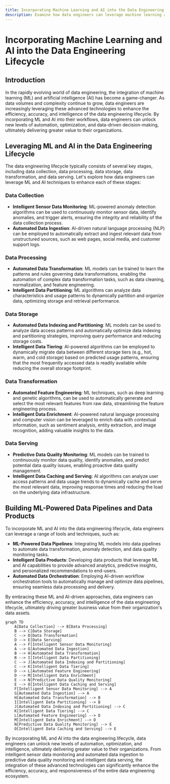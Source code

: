 ```yaml
---
title: Incorporating Machine Learning and AI into the Data Engineering Lifecycle
description: Examine how data engineers can leverage machine learning and AI techniques to enhance the data engineering lifecycle.
---
```


# Incorporating Machine Learning and AI into the Data Engineering Lifecycle

## Introduction

In the rapidly evolving world of data engineering, the integration of machine learning (ML) and artificial intelligence (AI) has become a game-changer. As data volumes and complexity continue to grow, data engineers are increasingly leveraging these advanced technologies to enhance the efficiency, accuracy, and intelligence of the data engineering lifecycle. By incorporating ML and AI into their workflows, data engineers can unlock new levels of automation, optimization, and data-driven decision-making, ultimately delivering greater value to their organizations.

## Leveraging ML and AI in the Data Engineering Lifecycle

The data engineering lifecycle typically consists of several key stages, including data collection, data processing, data storage, data transformation, and data serving. Let's explore how data engineers can leverage ML and AI techniques to enhance each of these stages:

### Data Collection

- **Intelligent Sensor Data Monitoring**: ML-powered anomaly detection algorithms can be used to continuously monitor sensor data, identify anomalies, and trigger alerts, ensuring the integrity and reliability of the data collection process.
- **Automated Data Ingestion**: AI-driven natural language processing (NLP) can be employed to automatically extract and ingest relevant data from unstructured sources, such as web pages, social media, and customer support logs.

### Data Processing

- **Automated Data Transformation**: ML models can be trained to learn the patterns and rules governing data transformations, enabling the automation of complex data transformation tasks, such as data cleaning, normalization, and feature engineering.
- **Intelligent Data Partitioning**: ML algorithms can analyze data characteristics and usage patterns to dynamically partition and organize data, optimizing storage and retrieval performance.

### Data Storage

- **Automated Data Indexing and Partitioning**: ML models can be used to analyze data access patterns and automatically optimize data indexing and partitioning strategies, improving query performance and reducing storage costs.
- **Intelligent Data Tiering**: AI-powered algorithms can be employed to dynamically migrate data between different storage tiers (e.g., hot, warm, and cold storage) based on predicted usage patterns, ensuring that the most frequently accessed data is readily available while reducing the overall storage footprint.

### Data Transformation

- **Automated Feature Engineering**: ML techniques, such as deep learning and genetic algorithms, can be used to automatically generate and select the most relevant features from raw data, streamlining the feature engineering process.
- **Intelligent Data Enrichment**: AI-powered natural language processing and computer vision can be leveraged to enrich data with contextual information, such as sentiment analysis, entity extraction, and image recognition, adding valuable insights to the data.

### Data Serving

- **Predictive Data Quality Monitoring**: ML models can be trained to continuously monitor data quality, identify anomalies, and predict potential data quality issues, enabling proactive data quality management.
- **Intelligent Data Caching and Serving**: AI algorithms can analyze user access patterns and data usage trends to dynamically cache and serve the most relevant data, improving response times and reducing the load on the underlying data infrastructure.

## Building ML-Powered Data Pipelines and Data Products

To incorporate ML and AI into the data engineering lifecycle, data engineers can leverage a range of tools and techniques, such as:

- **ML-Powered Data Pipelines**: Integrating ML models into data pipelines to automate data transformation, anomaly detection, and data quality monitoring tasks.
- **Intelligent Data Products**: Developing data products that leverage ML and AI capabilities to provide advanced analytics, predictive insights, and personalized recommendations to end-users.
- **Automated Data Orchestration**: Employing AI-driven workflow orchestration tools to automatically manage and optimize data pipelines, ensuring seamless data processing and delivery.

By embracing these ML and AI-driven approaches, data engineers can enhance the efficiency, accuracy, and intelligence of the data engineering lifecycle, ultimately driving greater business value from their organization's data assets.

```mermaid
graph TD
    A[Data Collection] --> B[Data Processing]
    B --> C[Data Storage]
    C --> D[Data Transformation]
    D --> E[Data Serving]
    A --> F[Intelligent Sensor Data Monitoring]
    A --> G[Automated Data Ingestion]
    B --> H[Automated Data Transformation]
    B --> I[Intelligent Data Partitioning]
    C --> J[Automated Data Indexing and Partitioning]
    C --> K[Intelligent Data Tiering]
    D --> L[Automated Feature Engineering]
    D --> M[Intelligent Data Enrichment]
    E --> N[Predictive Data Quality Monitoring]
    E --> O[Intelligent Data Caching and Serving]
    F[Intelligent Sensor Data Monitoring] --> A
    G[Automated Data Ingestion] --> A
    H[Automated Data Transformation] --> B
    I[Intelligent Data Partitioning] --> B
    J[Automated Data Indexing and Partitioning] --> C
    K[Intelligent Data Tiering] --> C
    L[Automated Feature Engineering] --> D
    M[Intelligent Data Enrichment] --> D
    N[Predictive Data Quality Monitoring] --> E
    O[Intelligent Data Caching and Serving] --> E
```

By incorporating ML and AI into the data engineering lifecycle, data engineers can unlock new levels of automation, optimization, and intelligence, ultimately delivering greater value to their organizations. From intelligent sensor data monitoring and automated data ingestion to predictive data quality monitoring and intelligent data serving, the integration of these advanced technologies can significantly enhance the efficiency, accuracy, and responsiveness of the entire data engineering ecosystem.
